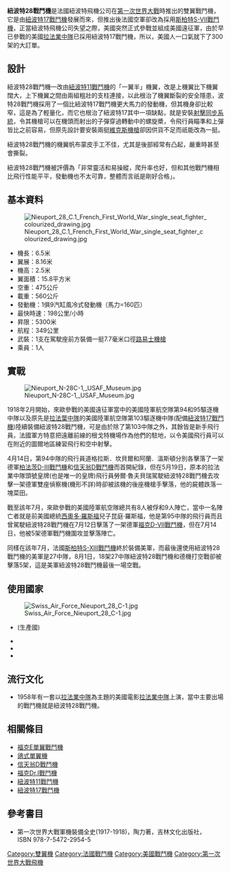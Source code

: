 {{expand|time=2016-03-07T06:08:21+00:00}}
{{refimprove|time=2016-03-07T06:08:21+00:00}}
{{Infobox Aircraft
|name = 紐波特28雙翼戰鬥機
|image = Image:Nieuport 28C-1 (Replica), Great War Flying Museum AN0987453.jpg
|caption      = 圖為美國遠征軍的紐波特28雙翼戰鬥機
|type = 雙翼戰鬥機
|manufacturer = 紐波特飛機公司
|designer     = 古斯達夫．戴拿
|first flight = 1917年6月14日
|primary user = 美國遠征軍
}}

'''紐波特28戰鬥機'''是法國紐波特飛機公司在[[第一次世界大戰|第一次世界大戰]]時推出的雙翼戰鬥機，它是由[[紐波特17戰鬥機|紐波特17戰鬥機]]發展而來，但推出後法國空軍卻改為採用[[斯柏特S-VII戰鬥機|斯柏特S-VII戰鬥機]]，正當紐波特飛機公司失望之際，美國突然正式參戰並組成美國遠征軍，由於早已參戰的美國[[拉法業中隊|拉法業中隊]]已採用紐波特17戰鬥機，所以，美國人一口氣就下了300架的大訂單。

==設計==
紐波特28戰鬥機一改由[[紐波特11戰鬥機|紐波特11戰鬥機]]的「一翼半」機翼，改是上機翼比下機翼闊大，上下機翼之間由兩組粗壯的支柱連接，以此根治了機翼斷裂的安全隱患，波特28戰鬥機採用了一個比紐波特17戰鬥機更大馬力的發動機，但其機身卻比較窄，這是為了輕量化，而它也根治了紐波特17其中一項缺點，就是安裝[[射擊斷續器|射擊同步系統]]，令其機槍可以在機頭而射出的子彈穿過轉動中的螺旋槳，令飛行員瞄準和上彈皆比之前容易，但原先設計要安裝兩挺[[維克斯機槍|維克斯機槍]]卻因供貨不足而祇能改為一挺。

紐波特28戰鬥機的機翼帆布蒙皮手工不佳，尤其是後部經常有凸起，嚴重時甚至會撕裂。

紐波特28戰鬥機被評價為「非常靈活和易操縱，爬升率也好，但和其他戰鬥機相比飛行性能平平，發動機也不太可靠，整體而言祇是剛好合格」。

==基本資料==
[[File:Nieuport_28_C.1_French_First_World_War_single_seat_fighter_colourized_drawing.jpg|thumb]]
* 機長：6.5米
* 翼展：8.16米
* 機高：2.5米
* 翼面積：15.8平方米 
* 空重：475公斤
* 載重：560公斤 
* 發動機：1俱9汽缸風冷式發動機（馬力=160匹）
* 最快時速：198公里/小時
* 昇限：5300米
* 航程：349公里
* 武裝：1支在駕駛座前方裝備一挺7.7毫米口徑[[路易士機槍|路易士機槍]]
* 乘員：1人

==實戰==
[[File:Nieuport_N-28C-1,_USAF_Museum.jpg|thumb]]

1918年2月開始，來歐參戰的美國遠征軍當中的美國陸軍航空隊第94和95驅逐機中隊以及原先是[[拉法葉中隊|拉法葉中隊]]的美國陸軍航空隊第103驅逐機中隊(配備[[紐波特17戰鬥機|紐波特17戰鬥機]])陸續裝備紐波特28戰鬥機，可是由於除了第103中隊之外，其餘皆是新手飛行員，法國軍方特意把遠離前線的根戈特機場作為他們的駐地，以令美國飛行員可以在附近的圖爾地區練習飛行和空中射擊。

4月14日，第94中隊的飛行員道格拉斯．坎貝爾和阿蘭．溫斯頓分別各擊落了一架德軍[[柏法茨D-III戰鬥機|柏法茨D-III戰鬥機]]和[[信天翁D戰鬥機|信天翁D戰鬥機]]而首開紀錄，但在5月19日，原本的拉法業中隊頭號皇牌(也是唯一的皇牌)飛行員勞爾·魯夫貝瑞駕駛紐波特28戰鬥機去攻擊一架德軍雙座偵察機(機形不詳)時卻被該機的後座機槍手擊落，他的屍體跌落一塊菜田。

戰至該年7月，來歐參戰的美國陸軍航空隊總共有8人被俘和9人陣亡，當中一名陣亡者就是前美國總統[[西奧多·羅斯福|西奧多·羅斯福]]兒子昆庭·羅斯福，他是第95中隊的飛行員而且曾駕駛紐波特28戰鬥機在7月12日擊落了一架德軍[[福克D-VII戰鬥機|福克D-VII戰鬥機]]，但在7月14日，他被5架德軍戰鬥機圍攻並擊落陣亡。

同樣在該年7月，法國[[斯柏特S-XIII戰鬥機|斯柏特S-XIII戰鬥機]]終於裝備美軍，而最後還使用紐波特28戰鬥機的美軍是27中隊，8月1日，18架27中隊紐波特28戰鬥機和德機打空戰卻被擊落5架，這是美軍紐波特28戰鬥機最後一場空戰。

==使用國家==
[[File:Swiss_Air_Force_Nieuport_28_C-1.jpg|thumb]]
*{{FRA}}(生產國)
*{{flag|Switzerland}}
*{{USA}}
*{{ARG}}

==流行文化==
*1958年有一套以[[拉法業中隊|拉法業中隊]]為主題的美國電影[[拉法業中隊_(電影)|拉法業中隊]]上演，當中主要出場的戰鬥機就是紐波特28戰鬥機。

==相關條目==
* [[福克E單翼戰鬥機|福克E單翼戰鬥機]]
* [[鴿式單翼機|鴿式單翼機]]
* [[信天翁D戰鬥機|信天翁D戰鬥機]]
* [[福克Dr.I戰鬥機|福克Dr.I戰鬥機]]
* [[紐波特11戰鬥機|紐波特11戰鬥機]]
* [[紐波特17戰鬥機|紐波特17戰鬥機]]

==參考書目==
{{Commons category|Nieuport 28}}
*第一次世界大戰軍機裝備全史(1917-1918)，陶力著，吉林文化出版社，ISBN 978-7-5472-2954-5

[[Category:雙翼機|Category:雙翼機]]
[[Category:法國戰鬥機|Category:法國戰鬥機]]
[[Category:美國戰鬥機|Category:美國戰鬥機]]
[[Category:第一次世界大戰飛機|Category:第一次世界大戰飛機]]